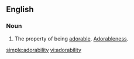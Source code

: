 ==English==

===Noun===
{{en-noun|-}}

# The property of being [[adorable]].  [[adorableness|Adorableness]].

[[simple:adorability]]
[[vi:adorability]]